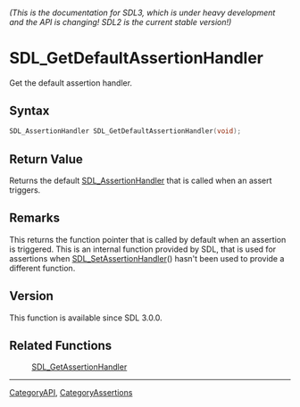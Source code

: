 ====== (This is the documentation for SDL3, which is under heavy development and the API is changing! SDL2 is the current stable version!) ======
= SDL_GetDefaultAssertionHandler =

Get the default assertion handler.

== Syntax ==

<syntaxhighlight lang='c'>
SDL_AssertionHandler SDL_GetDefaultAssertionHandler(void);
</syntaxhighlight>

== Return Value ==

Returns the default [[SDL_AssertionHandler]] that is called when an assert
triggers.

== Remarks ==

This returns the function pointer that is called by default when an
assertion is triggered. This is an internal function provided by SDL, that
is used for assertions when [[SDL_SetAssertionHandler]]() hasn't been used
to provide a different function.

== Version ==

This function is available since SDL 3.0.0.

== Related Functions ==

:[[SDL_GetAssertionHandler]]

----
[[CategoryAPI]], [[CategoryAssertions]]
<!-- #See the Style Guide for instructions on editing the footer. -->


